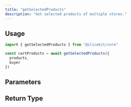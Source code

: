 ```yaml
---
title: "getSelectedProducts"
description: "Get selected products of multiple stores."
---
```



## Usage

```ts
import { getSelectedProducts } from "@slicekit/core"

const cartProducts = await getSelectedProducts({
  products,
  buyer
})
```

## Parameters

<GetSelectedProductsParams />

## Return Type

<GetSelectedProductsReturnType />
